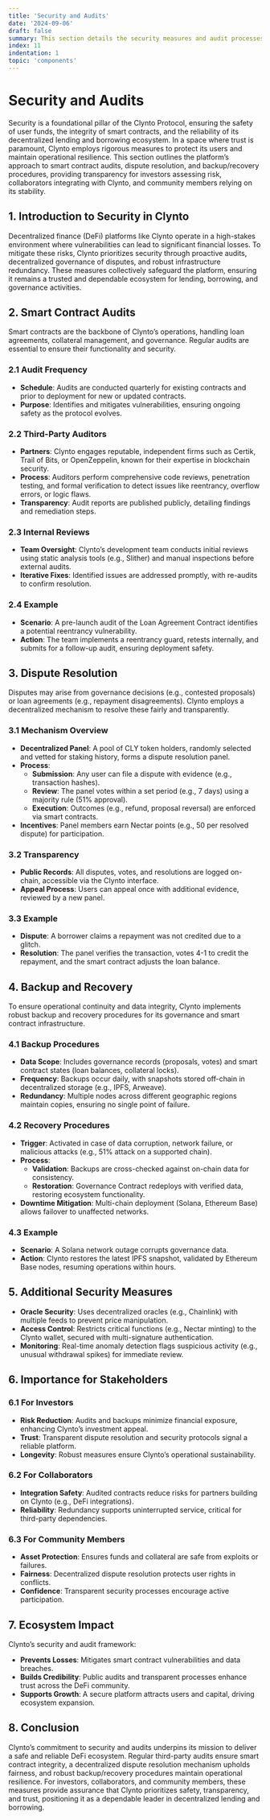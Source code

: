 ```yaml
---
title: 'Security and Audits'
date: '2024-09-06'
draft: false
summary: This section details the security measures and audit processes within the Clynto Protocol, ensuring platform safety and trust. It covers regular smart contract audits, a decentralized dispute resolution mechanism, and robust backup and recovery procedures. Aimed at investors, collaborators, and community members, it underscores Clynto's commitment to maintaining a secure and reliable decentralized ecosystem.
index: 11
indentation: 1
topic: 'components'
---
```


# Security and Audits

Security is a foundational pillar of the Clynto Protocol, ensuring the safety of user funds, the integrity of smart contracts, and the reliability of its decentralized lending and borrowing ecosystem. In a space where trust is paramount, Clynto employs rigorous measures to protect its users and maintain operational resilience. This section outlines the platform’s approach to smart contract audits, dispute resolution, and backup/recovery procedures, providing transparency for investors assessing risk, collaborators integrating with Clynto, and community members relying on its stability.

## 1. Introduction to Security in Clynto

Decentralized finance (DeFi) platforms like Clynto operate in a high-stakes environment where vulnerabilities can lead to significant financial losses. To mitigate these risks, Clynto prioritizes security through proactive audits, decentralized governance of disputes, and robust infrastructure redundancy. These measures collectively safeguard the platform, ensuring it remains a trusted and dependable ecosystem for lending, borrowing, and governance activities.

## 2. Smart Contract Audits

Smart contracts are the backbone of Clynto’s operations, handling loan agreements, collateral management, and governance. Regular audits are essential to ensure their functionality and security.

### 2.1 Audit Frequency

- **Schedule**: Audits are conducted quarterly for existing contracts and prior to deployment for new or updated contracts.
- **Purpose**: Identifies and mitigates vulnerabilities, ensuring ongoing safety as the protocol evolves.

### 2.2 Third-Party Auditors

- **Partners**: Clynto engages reputable, independent firms such as Certik, Trail of Bits, or OpenZeppelin, known for their expertise in blockchain security.
- **Process**: Auditors perform comprehensive code reviews, penetration testing, and formal verification to detect issues like reentrancy, overflow errors, or logic flaws.
- **Transparency**: Audit reports are published publicly, detailing findings and remediation steps.

### 2.3 Internal Reviews

- **Team Oversight**: Clynto’s development team conducts initial reviews using static analysis tools (e.g., Slither) and manual inspections before external audits.
- **Iterative Fixes**: Identified issues are addressed promptly, with re-audits to confirm resolution.

### 2.4 Example

- **Scenario**: A pre-launch audit of the Loan Agreement Contract identifies a potential reentrancy vulnerability.
- **Action**: The team implements a reentrancy guard, retests internally, and submits for a follow-up audit, ensuring deployment safety.

## 3. Dispute Resolution

Disputes may arise from governance decisions (e.g., contested proposals) or loan agreements (e.g., repayment disagreements). Clynto employs a decentralized mechanism to resolve these fairly and transparently.

### 3.1 Mechanism Overview

- **Decentralized Panel**: A pool of CLY token holders, randomly selected and vetted for staking history, forms a dispute resolution panel.
- **Process**:
  - **Submission**: Any user can file a dispute with evidence (e.g., transaction hashes).
  - **Review**: The panel votes within a set period (e.g., 7 days) using a majority rule (51% approval).
  - **Execution**: Outcomes (e.g., refund, proposal reversal) are enforced via smart contracts.
- **Incentives**: Panel members earn Nectar points (e.g., 50 per resolved dispute) for participation.

### 3.2 Transparency

- **Public Records**: All disputes, votes, and resolutions are logged on-chain, accessible via the Clynto interface.
- **Appeal Process**: Users can appeal once with additional evidence, reviewed by a new panel.

### 3.3 Example

- **Dispute**: A borrower claims a repayment was not credited due to a glitch.
- **Resolution**: The panel verifies the transaction, votes 4-1 to credit the repayment, and the smart contract adjusts the loan balance.

## 4. Backup and Recovery

To ensure operational continuity and data integrity, Clynto implements robust backup and recovery procedures for its governance and smart contract infrastructure.

### 4.1 Backup Procedures

- **Data Scope**: Includes governance records (proposals, votes) and smart contract states (loan balances, collateral locks).
- **Frequency**: Backups occur daily, with snapshots stored off-chain in decentralized storage (e.g., IPFS, Arweave).
- **Redundancy**: Multiple nodes across different geographic regions maintain copies, ensuring no single point of failure.

### 4.2 Recovery Procedures

- **Trigger**: Activated in case of data corruption, network failure, or malicious attacks (e.g., 51% attack on a supported chain).
- **Process**:
  - **Validation**: Backups are cross-checked against on-chain data for consistency.
  - **Restoration**: Governance Contract redeploys with verified data, restoring ecosystem functionality.
- **Downtime Mitigation**: Multi-chain deployment (Solana, Ethereum Base) allows failover to unaffected networks.

### 4.3 Example

- **Scenario**: A Solana network outage corrupts governance data.
- **Action**: Clynto restores the latest IPFS snapshot, validated by Ethereum Base nodes, resuming operations within hours.

## 5. Additional Security Measures

- **Oracle Security**: Uses decentralized oracles (e.g., Chainlink) with multiple feeds to prevent price manipulation.
- **Access Control**: Restricts critical functions (e.g., Nectar minting) to the Clynto wallet, secured with multi-signature authentication.
- **Monitoring**: Real-time anomaly detection flags suspicious activity (e.g., unusual withdrawal spikes) for immediate review.

## 6. Importance for Stakeholders

### 6.1 For Investors

- **Risk Reduction**: Audits and backups minimize financial exposure, enhancing Clynto’s investment appeal.
- **Trust**: Transparent dispute resolution and security protocols signal a reliable platform.
- **Longevity**: Robust measures ensure Clynto’s operational sustainability.

### 6.2 For Collaborators

- **Integration Safety**: Audited contracts reduce risks for partners building on Clynto (e.g., DeFi integrations).
- **Reliability**: Redundancy supports uninterrupted service, critical for third-party dependencies.

### 6.3 For Community Members

- **Asset Protection**: Ensures funds and collateral are safe from exploits or failures.
- **Fairness**: Decentralized dispute resolution protects user rights in conflicts.
- **Confidence**: Transparent security processes encourage active participation.

## 7. Ecosystem Impact

Clynto’s security and audit framework:

- **Prevents Losses**: Mitigates smart contract vulnerabilities and data breaches.
- **Builds Credibility**: Public audits and transparent processes enhance trust across the DeFi community.
- **Supports Growth**: A secure platform attracts users and capital, driving ecosystem expansion.

## 8. Conclusion

Clynto’s commitment to security and audits underpins its mission to deliver a safe and reliable DeFi ecosystem. Regular third-party audits ensure smart contract integrity, a decentralized dispute resolution mechanism upholds fairness, and robust backup/recovery procedures maintain operational resilience. For investors, collaborators, and community members, these measures provide assurance that Clynto prioritizes safety, transparency, and trust, positioning it as a dependable leader in decentralized lending and borrowing.
